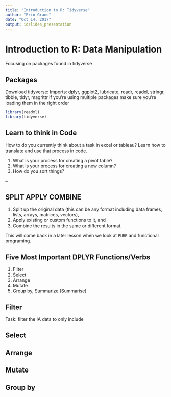 ```yaml
---
title: "Introduction to R: Tidyverse"
author: "Erin Grand"
date: "Oct 14, 2017"
output: ioslides_presentation
---
```


# Introduction to R: Data Manipulation
Focusing on packages found in tidyverse


## Packages
Download tidyverse:
Imports: dplyr, ggplot2, lubricate, readr, readxl, stringr, tibble, tidyr, magrittr
if you're using multiple packages make sure you're loading them in the right order
```r
library(readxl)
library(tidyverse)
```


## Learn to think in Code
How to do you currently think about a task in excel or tableau? Learn how to translate and use that process in code.

1. What is your process for creating a pivot table?
1. What is your process for creating a new column?
1. How do you sort things?

--


## SPLIT APPLY COMBINE
1.	Split up the original data (this can be any format including data frames, lists, arrays, matrices, vectors),
2.	Apply existing or custom functions to it, and
3.	Combine the results in the same or different format.

This will come back in a later lesson when we look at `PURR` and functional programing.

##  Five Most Important DPLYR Functions/Verbs
1.	Filter
2.	Select
3.	Arrange
4.	Mutate
5.	Group by, Summarize (Summarise)


## Filter
Task: filter the IA data to only include 


## Select

## Arrange

## Mutate

## Group by